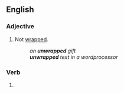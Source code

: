 ==English==

===Adjective===
{{en-adj|-}}

# Not [[wrapped]].
#: ''an '''unwrapped''' gift''
#: '''''unwrapped''' text in a wordprocessor''

===Verb===
{{head|en|verb form}}

# {{en-past of|unwrap}}